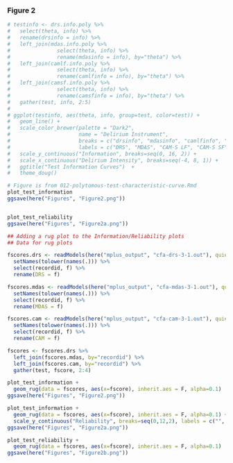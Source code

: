 
### Figure 2

```r

# testinfo <- drs.info.poly %>%
#   select(theta, info) %>%
#   rename(drsinfo = info) %>%
#   left_join(mdas.info.poly %>% 
#               select(theta, info) %>%
#               rename(mdasinfo = info), by="theta") %>%
#   left_join(camlf.info.poly %>%
#               select(theta, info) %>%
#               rename(camlfinfo = info), by="theta") %>%
#   left_join(camsf.info.poly %>%
#               select(theta, info) %>%
#               rename(camsfinfo = info), by="theta") %>%
#   gather(test, info, 2:5)
# 
# ggplot(testinfo, aes(theta, info, group=test, color=test)) +
#   geom_line() +
#   scale_color_brewer(palette = "Dark2", 
#                      name = "Delirium Instrument",
#                      breaks = c("drsinfo", "mdasinfo", "camlfinfo", "camsfinfo"),
#                      labels = c("DRS", "MDAS", "CAM-S LF", "CAM-S SF")) + 
#   scale_y_continuous("Information", breaks=seq(0, 16, 2)) +
#   scale_x_continuous("Delirium Intensity", breaks=seq(-4, 8, 1)) +
#   ggtitle("Test Information Curves")  +
#   theme_doug()

# Figure is from 012-polytomous-test-characteristic-curve.Rmd
plot_test_information
ggsave(here("Figures", "Figure2.png"))



```


```r
plot_test_reliability 
ggsave(here("Figures", "Figure2a.png"))
```

```r
## Adding a rug plot to the Information/Reliability plots
## Data for rug plots

fscores.drs <- readModels(here("mplus_output", "cfa-drs-3-1.out"), quiet = TRUE)[["savedata"]] %>%
  setNames(tolower(names(.))) %>%
  select(recordid, f) %>%
  rename(DRS = f)

fscores.mdas <- readModels(here("mplus_output", "cfa-mdas-3-1.out"), quiet = TRUE)[["savedata"]] %>%
  setNames(tolower(names(.))) %>%
  select(recordid, f) %>%
  rename(MDAS = f)

fscores.cam <- readModels(here("mplus_output", "cfa-cam-3-1.out"), quiet = TRUE)[["savedata"]] %>%
  setNames(tolower(names(.))) %>%
  select(recordid, f) %>%
  rename(CAM = f)

fscores <- fscores.drs %>%
  left_join(fscores.mdas, by="recordid") %>%
  left_join(fscores.cam, by="recordid") %>%
  gather(test, fscore, 2:4) 

plot_test_information +
  geom_rug(data = fscores, aes(x=fscore), inherit.aes = F, alpha=0.1)
ggsave(here("Figures", "Figure2.png"))

plot_test_information +
  geom_rug(data = fscores, aes(x=fscore), inherit.aes = F, alpha=0.1) + 
  scale_y_continuous("Reliability", breaks=seq(0,12,2), labels = c("", "0.50", "0.75", "0.83", "0.88", "0.90", "0.92"))
ggsave(here("Figures", "Figure2a.png"))

plot_test_reliability +
  geom_rug(data = fscores, aes(x=fscore), inherit.aes = F, alpha=0.1)
ggsave(here("Figures", "Figure2b.png"))

```

